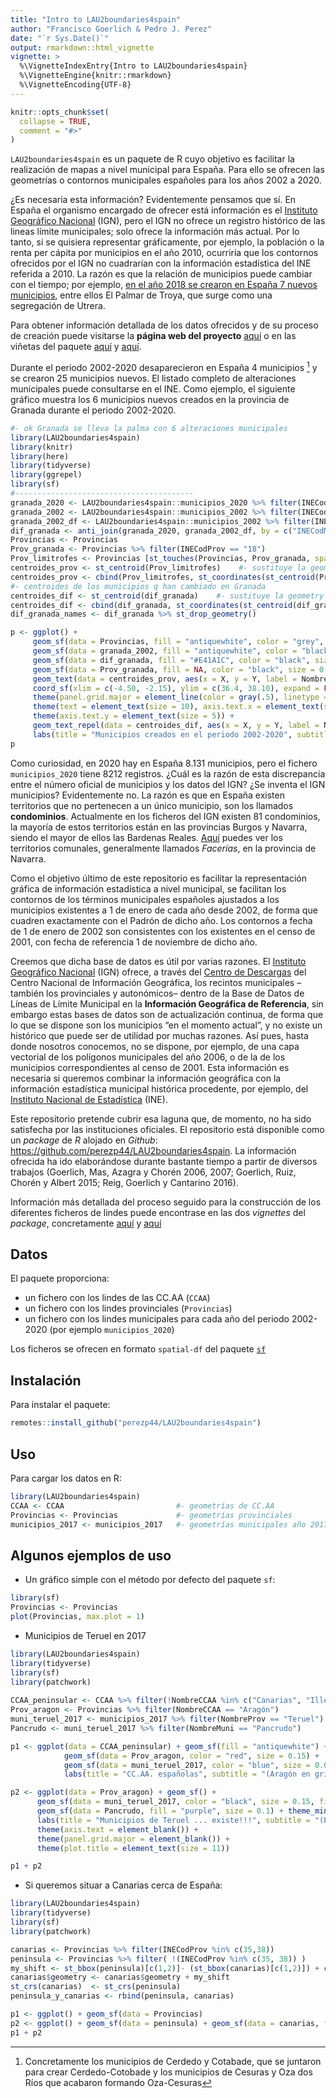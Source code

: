 ```yaml
---
title: "Intro to LAU2boundaries4spain"
author: "Francisco Goerlich & Pedro J. Perez"
date: "`r Sys.Date()`"
output: rmarkdown::html_vignette
vignette: >
  %\VignetteIndexEntry{Intro to LAU2boundaries4spain}
  %\VignetteEngine{knitr::rmarkdown}
  %\VignetteEncoding{UTF-8}
---
```


```r
knitr::opts_chunk$set(
  collapse = TRUE,
  comment = "#>"
)
```


`LAU2boundaries4spain` es un paquete de R cuyo objetivo es facilitar la realización de mapas a nivel municipal para España. Para ello se ofrecen las geometrías o contornos municipales españoles para los años 2002 a 2020.     

¿Es necesaria esta información? Evidentemente pensamos que sí. En España el organismo encargado de ofrecer está información es el [Instituto Geográfico Nacional](http://www.ign.es/web/ign/portal) (IGN), pero el IGN no ofrece un registro histórico de las lineas límite municipales; solo ofrece la información más actual. Por lo tanto, si se quisiera representar gráficamente, por ejemplo, la población o la renta per cápita por municipios en el año 2010, ocurriría que los contornos ofrecidos por el IGN no cuadrarían con la información estadística del INE referida a 2010. La razón es que la relación de municipios puede cambiar con el tiempo; por ejemplo, [en el año 2018 se crearon en España 7 nuevos municipios](https://www.ine.es/daco/daco42/codmun/codmun19/19codmunmod.htm), entre ellos El Palmar de Troya, que surge como una segregación de Utrera. 

Para obtener información detallada de los datos ofrecidos y de su proceso de creación puede visitarse la **página web del proyecto** [aquí](https://perezp44.github.io/LAU2boundaries4spain/) o en las viñetas del paquete [aquí](https://perezp44.github.io/LAU2boundaries4spain/articles/intro-to-lau2boundaries4spain.html) y [aquí](https://perezp44.github.io/LAU2boundaries4spain/articles/detailed-info-lau2boundaries4spain.html).  


Durante el periodo 2002-2020 desaparecieron en España 4 municipios ^[Concretamente los municipios de Cerdedo y Cotabade, que se juntaron para crear Cerdedo-Cotobade y los municipios de Cesuras y Oza dos Ríos que acabaron formando Oza-Cesuras] y se crearon 25 municipios nuevos. El listado completo de alteraciones municipales puede consultarse en el INE. Como ejemplo, el siguiente gráfico muestra los 6 municipios nuevos creados en la provincia de Granada durante el periodo 2002-2020.



```r
#- ok Granada se lleva la palma con 6 alteraciones municipales 
library(LAU2boundaries4spain)
library(knitr)
library(here)
library(tidyverse)
library(ggrepel)
library(sf)
#----------------------------------------
granada_2020 <- LAU2boundaries4spain::municipios_2020 %>% filter(INECodProv == "18")
granada_2002 <- LAU2boundaries4spain::municipios_2002 %>% filter(INECodProv == "18")
granada_2002_df <- LAU2boundaries4spain::municipios_2002 %>% filter(INECodProv == "18")  %>% st_set_geometry(NULL)
dif_granada <- anti_join(granada_2020, granada_2002_df, by = c("INECodMuni" = "INECodMuni"))  #- los 6 municipios que han cambiado
Provincias <- Provincias
Prov_granada <- Provincias %>% filter(INECodProv == "18")
Prov_limitrofes <- Provincias [st_touches(Provincias, Prov_granada, sparse = FALSE ), ]
centroides_prov <- st_centroid(Prov_limitrofes)    #- sustituye la geometry por el centroide
centroides_prov <- cbind(Prov_limitrofes, st_coordinates(st_centroid(Prov_limitrofes$geometry))) #- ahora e
#- centroides de los municipios q han cambiado en Granada
centroides_dif <- st_centroid(dif_granada)    #- sustituye la geometry por el centroide
centroides_dif <- cbind(dif_granada, st_coordinates(st_centroid(dif_granada$geometry))) #- ahora e
dif_granada_names <- dif_granada %>% st_drop_geometry()

p <- ggplot() +
     geom_sf(data = Provincias, fill = "antiquewhite", color = "grey", size = 0.2) +
     geom_sf(data = granada_2002, fill = "antiquewhite", color = "black", size = 0.14) +
     geom_sf(data = dif_granada, fill = "#E41A1C", color = "black", size = 0.14) +
     geom_sf(data = Prov_granada, fill = NA, color = "black", size = 0.6) +
     geom_text(data = centroides_prov, aes(x = X, y = Y, label = NombreProv), color = "grey", check_overlap = TRUE, size = 3) +
     coord_sf(xlim = c(-4.50, -2.15), ylim = c(36.4, 38.10), expand = FALSE)  +
     theme(panel.grid.major = element_line(color = gray(.5), linetype = "dashed", size = 0.15), panel.background = element_rect(fill = "azure")) +
     theme(text = element_text(size = 10), axis.text.x = element_text(size = 5)) +
     theme(axis.text.y = element_text(size = 5)) +
     geom_text_repel(data = centroides_dif, aes(x = X, y = Y, label = NombreMuni), force = 18.5, color = "black", size = 2.4, fontface = "bold") +
     labs(title = "Municipios creados en el periodo 2002-2020", subtitle = "(Provincia de Granada)", x = NULL, y = NULL)
p
```


Como curiosidad, en 2020 hay en España 8.131 municipios, pero el fichero `municipios_2020` tiene 8212 registros. ¿Cuál es la razón de esta discrepancia entre el número oficial de municipios y los datos del IGN? ¿Se inventa el IGN municipios? Evidentemente no. La razón es que en España existen territorios que no pertenecen a un único municipio, son los llamados **condominios**. Actualmente en los ficheros del IGN existen 81 condominios, la mayoría de estos territorios están en las provincias Burgos y Navarra, siendo el mayor de ellos las Bardenas Reales. [Aquí](https://es.wikipedia.org/wiki/Facer%C3%ADa) puedes ver los territorios comunales, generalmente llamados *Facerías*, en la provincia de Navarra.


Como el objetivo último de este repositorio es facilitar la representación gráfica de información estadística a nivel municipal, se facilitan los contornos de los términos municipales españoles ajustados a los municipios existentes a 1 de enero de cada año desde 2002, de forma que cuadren exactamente con el Padrón de dicho año. Los contornos a fecha de 1 de enero de 2002 son consistentes con los existentes en el censo de 2001, con fecha de referencia 1 de noviembre de dicho año. 

Creemos que dicha base de datos es útil por varias razones. El [Instituto Geográfico Nacional](http://www.ign.es/web/ign/portal) (IGN) ofrece, a través del [Centro de Descargas](http://centrodedescargas.cnig.es/CentroDescargas/index.jsp) del Centro Nacional de Información Geográfica, los recintos municipales --también los provinciales y autonómicos-- dentro de la Base de Datos de Líneas de Límite Municipal en la **Información Geográfica de Referencia**, sin embargo estas bases de datos son de actualización continua, de forma que lo que se dispone son los municipios "en el momento actual", y no existe un histórico que puede ser de utilidad por muchas razones. Así pues, hasta donde nosotros conocemos, no se dispone, por ejemplo, de una capa vectorial de los polígonos municipales del año 2006, o de la de los municipios correspondientes al censo de 2001. Esta información es necesaria si queremos combinar la información geográfica con la información estadística municipal histórica procedente, por ejemplo, del [Instituto Nacional de Estadística](http://www.ine.es/) (INE).

Este repositorio pretende cubrir esa laguna que, de momento, no ha sido satisfecha por las instituciones oficiales. El repositorio está disponible como un _package_ de _R_ alojado en _Github_: <https://github.com/perezp44/LAU2boundaries4spain>. La información ofrecida ha ido elaborándose durante bastante tiempo a partir de diversos trabajos (Goerlich, Mas, Azagra y Chorén 2006, 2007; Goerlich, Ruiz, Chorén y Albert 2015; Reig, Goerlich y Cantarino 2016).


Información más detallada del proceso seguido para la construcción de los diferentes ficheros de lindes puede encontrase en las dos *vignettes* del *package*, concretamente [aquí](https://perezp44.github.io/LAU2boundaries4spain/articles/intro-to-lau2boundaries4spain.html) y [aquí](https://perezp44.github.io/LAU2boundaries4spain/articles/detailed-info-lau2boundaries4spain.html)

 

Datos
---------------------

El paquete proporciona:

-   un fichero con los lindes de las CC.AA (`CCAA`)
-   un fichero con los lindes provinciales (`Provincias`)
-   un fichero con los lindes municipales para cada año del periodo 2002-2020 (por ejemplo `municipios_2020`)

Los ficheros se ofrecen en formato `spatial-df` del paquete [`sf`](https://cran.r-project.org/web/packages/sf/index.html)

Instalación
-----------

Para instalar el paquete:

```r
remotes::install_github("perezp44/LAU2boundaries4spain")
```

Uso
---

Para cargar los datos en R:

```r
library(LAU2boundaries4spain)
CCAA <- CCAA                         #- geometrías de CC.AA
Provincias <- Provincias             #- geometrías provinciales
municipios_2017 <- municipios_2017   #- geometrías municipales año 2017 (años posibles: 2002 - 2020)
```



## Algunos ejemplos de uso

- Un gráfico simple con el método por defecto del paquete `sf`:

```r
library(sf)
Provincias <- Provincias
plot(Provincias, max.plot = 1)
```

- Municipios de Teruel en 2017


```r
library(LAU2boundaries4spain)
library(tidyverse)
library(sf)
library(patchwork)
  
CCAA_peninsular <- CCAA %>% filter(!NombreCCAA %in% c("Canarias", "Illes Balears", "Ciudades Autónomas de Ceuta y Melilla"))
Prov_aragon <- Provincias %>% filter(NombreCCAA == "Aragón")
muni_teruel_2017 <- municipios_2017 %>% filter(NombreProv == "Teruel")
Pancrudo <- muni_teruel_2017 %>% filter(NombreMuni == "Pancrudo")

p1 <- ggplot(data = CCAA_peninsular) + geom_sf(fill = "antiquewhite") + 
            geom_sf(data = Prov_aragon, color = "red", size = 0.15) +
            geom_sf(data = muni_teruel_2017, color = "blue", size = 0.05) + theme(panel.background = element_rect(fill = "aliceblue")) +
            labs(title = "CC.AA. españolas", subtitle = "(Aragón en gris y rojo. Municipios de Teruel en azul)") 

p2 <- ggplot(data = Prov_aragon) + geom_sf() + 
      geom_sf(data = muni_teruel_2017, color = "black", size = 0.15, fill = "antiquewhite") + 
      geom_sf(data = Pancrudo, fill = "purple", size = 0.1) + theme_minimal() +
      labs(title = "Municipios de Teruel ... existe!!!", subtitle = "(Pancrudo en violeta)") +
      theme(axis.text = element_blank()) +
      theme(panel.grid.major = element_blank()) + 
      theme(plot.title = element_text(size = 11))

p1 + p2
```


- Si queremos situar a Canarias cerca de España:
  

```r
library(LAU2boundaries4spain)
library(tidyverse)
library(sf)
library(patchwork)

canarias <- Provincias %>% filter(INECodProv %in% c(35,38))
peninsula <- Provincias %>% filter( !(INECodProv %in% c(35, 38)) )
my_shift <- st_bbox(peninsula)[c(1,2)]- (st_bbox(canarias)[c(1,2)]) + c(-2.4, -1.1)
canarias$geometry <- canarias$geometry + my_shift
st_crs(canarias)  <- st_crs(peninsula)
peninsula_y_canarias <- rbind(peninsula, canarias)

p1 <- ggplot() + geom_sf(data = Provincias)
p2 <- ggplot() + geom_sf(data = peninsula) + geom_sf(data = canarias, fill = "purple") 
p1 + p2 
```
